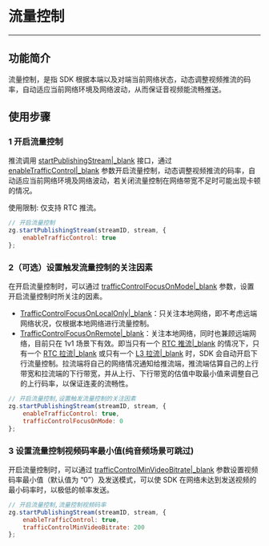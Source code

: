 # 流量控制

---

## 功能简介

流量控制，是指 SDK 根据本端以及对端当前网络状态，动态调整视频推流的码率，自动适应当前网络环境及网络波动，从而保证音视频能流畅推送。



## 使用步骤

### 1 开启流量控制

推流调用 [startPublishingStream\|_blank](@startPublishingStream) 接口，通过 [enableTrafficControl\|_blank](/article/api?doc=Express_Video_SDK_API~javascript_web~interface~ZegoWebPublishOption#enable-traffic-control) 参数开启流量控制，动态调整视频推流的码率，自动适应当前网络环境及网络波动，若关闭流量控制在网络带宽不足时可能出现卡顿的情况。

<div class = 'mk-warning'>

使用限制: 仅支持 RTC 推流。
</div>

```javascript
// 开启流量控制
zg.startPublishingStream(streamID, stream, {
    enableTrafficControl: true
};
```

### 2（可选）设置触发流量控制的关注因素

在开启流量控制时，可以通过 [trafficControlFocusOnMode\|_blank](/article/api?doc=Express_Video_SDK_API~javascript_web~interface~ZegoWebPublishOption#traffic-control-focus-on-mode) 参数，设置开启流量控制时所关注的因素。
- [TrafficControlFocusOnLocalOnly\|_blank](/article/api?doc=Express_Video_SDK_API~javascript_web~enum~TrafficControlFocusOnMode#traffic-control-focus-on-local-only)：只关注本地网络，即不考虑远端网络状况，仅根据本地网络进行流量控制。
- [TrafficControlFocusOnRemote\|_blank](/article/api?doc=Express_Video_SDK_API~javascript_web~enum~TrafficControlFocusOnMode#traffic-control-focus-on-remote)：关注本地网络，同时也兼顾远端网络，目前只在 1v1 场景下有效。即当只有一个 [RTC 推流\|_blank](5390#14) 的情况下，只有一个 [RTC 拉流\|_blank](5390#14) 或只有一个 [L3 拉流\|_blank](5390#10) 时，SDK 会自动开启下行流量控制。拉流端将自己的网络情况通知给推流端，推流端估算自己的上行带宽和拉流端的下行带宽，并从上行、下行带宽的估值中取最小值来调整自己的上行码率，以保证连麦的流畅性。


```javascript
// 开启流量控制,设置触发流量控制的关注因素
zg.startPublishingStream(streamID, stream, {
    enableTrafficControl: true,
    trafficControlFocusOnMode: 0
};
```


### 3 设置流量控制视频码率最小值(纯音频场景可跳过)

开启流量控制时，可以通过 [trafficControlMinVideoBitrate\|_blank](/article/api?doc=Express_Video_SDK_API~javascript_web~interface~ZegoWebPublishOption#traffic-control-min-video-bitrate) 参数设置视频码率最小值（默认值为 “0”）及发送模式，可以使 SDK 在网络未达到发送视频的最小码率时，以极低的帧率发送。


```javascript
// 开启流量控制,流量控制视频码率
zg.startPublishingStream(streamID, stream, {
    enableTrafficControl: true,
    trafficControlMinVideoBitrate: 200
};
```
